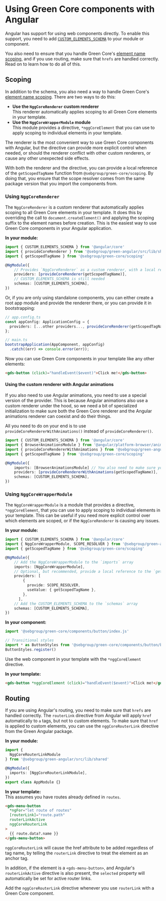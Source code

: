 
<Meta title="Guides/Angular" />

# Using Green Core components with Angular

Angular has support for using web components directly. To enable this support, you need to add [`CUSTOM_ELEMENTS_SCHEMA`](https://angular.dev/guide/components/advanced-configuration#custom-element-schemas) to your module or component.

You also need to ensure that you handle Green Core's [element name scoping](/docs/concepts-scoping--docs), and if you use routing, make sure that `hrefs` are handled correctly. Read on to learn how to do all of this.

## Scoping

In addition to the schema, you also need a way to handle Green Core's [element name scoping](/docs/concepts-scoping--docs). There are two ways to do this:

- **Use the `NggCoreRenderer` custom renderer**<br/>
  This renderer automatically applies scoping to all Green Core elements in your template.
- **Use the `NggCoreWrapperModule` module**<br/>
  This module provides a directive, `*nggCoreElement` that you can use to apply scoping to individual elements in your template.

The renderer is the most convenient way to use Green Core components with Angular, but the directive can provide more explicit control when needed, or should the renderer conflict with other custom renderers, or cause any other unexpected side effects.

With both the renderer and the directive, you can provide a local reference of the `getScopedTagName` function from `@sebgroup/green-core/scoping`. By doing that, you ensure that the scope resolver comes from the same package version that you import the components from.

### Using `NggCoreRenderer`

The `NggCoreRenderer` is a custom renderer that automatically applies scoping to all Green Core elements in your template. It does this by overriding the call to `document.createElement()` and applying the scoping suffix to the element names before creation. This is the easiest way to use Green Core components in your Angular application.

**In your module:**

```ts
import { CUSTOM_ELEMENTS_SCHEMA } from '@angular/core'
import { provideCoreRenderer } from '@sebgroup/green-angular/src/lib/shared'
import { getScopedTagName } from '@sebgroup/green-core/scoping'

@NgModule({
    // Provides `NggCoreRenderer` as a custom renderer, with a local reference to the `getScopedTagName` function
    providers: [provideCoreRenderer(getScopedTagName)],
    // CUSTOM_ELEMENTS_SCHEMA is still needed
    schemas: [CUSTOM_ELEMENTS_SCHEMA],
})
```

Or, if you are only using standalone components, you can either create a root app module and provide the renderer there, or you can provide it in bootstrapping:

```ts
// app.config.ts
const appConfig: ApplicationConfig = {
  providers: [...other providers..., provideCoreRenderer(getScopedTagName)],
};

// main.ts
bootstrapApplication(AppComponent, appConfig)
  .catch((err) => console.error(err));
```

Now you can use Green Core components in your template like any other elements:

```html
<gds-button (click)="handleEvent($event)">Click me!</gds-button>
```

#### Using the custom renderer with Angular animations

If you also need to use Angular animations, you need to use a special version of the provider. This is because Angular animations also use a custom renderer under the hood, so we need a bit of specialized initialization to make sure both the Green Core renderer and the Angular animations renderer can coexist and do their things.

All you need to do on your end is to use `provideCoreRendererWithAnimations()` instead of `provideCoreRenderer()`.

```ts
import { CUSTOM_ELEMENTS_SCHEMA } from '@angular/core'
import { BrowserAnimationsModule } from '@angular/platform-browser/animations'
import { provideCoreRendererWithAnimations } from '@sebgroup/green-angular/src/lib/shared'
import { getScopedTagName } from '@sebgroup/green-core/scoping'

@NgModule({
    imports: [BrowserAnimationsModule] // You also need to make sure you have imported the `BrowserAnimationsModule` module
    providers: [provideCoreRendererWithAnimations(getScopedTagName)],
    schemas: [CUSTOM_ELEMENTS_SCHEMA],
})
```

### Using `NggCoreWrapperModule`

The `NggCoreWrapperModule` is a module that provides a directive, `*nggCoreElement`, that you can use to apply scoping to individual elements in your template. This can be useful if you need more explicit control over which elements are scoped, or if the `NggCoreRenderer` is causing any issues.

**In your module:**

```ts
import { CUSTOM_ELEMENTS_SCHEMA } from '@angular/core'
import { NggCoreWrapperModule, SCOPE_RESOLVER } from '@sebgroup/green-angular/src/lib/shared'
import { getScopedTagName } from '@sebgroup/green-core/scoping'

@NgModule({
    // Add the NggCoreWrapperModule to the `imports` array
    imports: [NggCoreWrapperModule],
    // Optional, but recommended, provide a local reference to the `getScopedTagName` function
    providers: [
        {
          provide: SCOPE_RESOLVER,
          useValue: { getScopedTagName },
        },
      ],
    // Add the CUSTOM_ELEMENTS_SCHEMA to the `schemas` array
    schemas: [CUSTOM_ELEMENTS_SCHEMA],
})
```

**In your component:**

```ts
import '@sebgroup/green-core/components/button/index.js'

// Transitional styles
import * as ButtonStyles from '@sebgroup/green-core/components/button/button.trans.styles.js'
ButtonStyles.register()
```

Use the web component in your template with the `*nggCoreElement` directive.

**In your template:**

```html
<gds-button *nggCoreElement (click)="handleEvent($event)">Click me!</gds-button>
```

## Routing

If you are using Angular's routing, you need to make sure that `hrefs` are handled correctly. The `routerLink` directive from Angular will apply `href` automatically to `a` tags, but not to custom elements. To make sure that `href` is applied to custom elements, you can use the `nggCoreRouterLink` directive from the Green Angular package.

**In your module:**

```ts
import {
  NggCoreRouterLinkModule
} from '@sebgroup/green-angular/src/lib/shared'

@NgModule({
  imports: [NggCoreRouterLinkModule],
})
export class AppModule {}
```

**In your template:**<br/>
This assumes you have routes already defined in `routes`.

```html
<gds-menu-button
  *ngFor="let route of routes"
  [routerLink]="route.path"
  routerLinkActive
  nggCoreRouterLink
>
  {{ route.data?.name }}
</gds-menu-button>
```

`nggCoreRouterLink` will cause the href attribute to be added regardless of tag name, by telling the `routerLink` directive to treat the element as an anchor tag.

In addition, if the element is a `<gds-menu-button>`, and Angular's `routerLinkActive` directive is also present, the `selected` property will automatically be set for active router links.

Add the `nggCoreRouterLink` directive whenever you use `routerLink` with a Green Core component.
